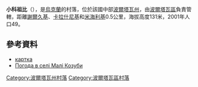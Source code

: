 {{coord|49|29|59|N|34|19|41|E|scale:100000_region:UA|display=title}}

'''小科祖比'''（{{lang-uk|Малі Козуби}}），是[[烏克蘭|烏克蘭]]的村落，位於該國中部[[波爾塔瓦州|波爾塔瓦州]]，由[[波爾塔瓦區|波爾塔瓦區]]負責管轄，距離[[謝爾久基_(波爾塔瓦區)|謝爾久基]]、[[卡拉什尼基_(波爾塔瓦區)|卡拉什尼基]]和[[米海利基_(波爾塔瓦區)|米海利基]]0.5公里，海拔高度131米，2001年人口49。

==參考資料==
* [http://gska2.rada.gov.ua/pls/z7502/A005?rdat1=20.11.2007&rf7571=26357 картка]{{dead link|date=2017年12月 |bot=InternetArchiveBot |fix-attempted=yes }}
* [http://weather.in.ua/ua/poltavskaja/14783 Погода в селі Малі Козуби] {{Wayback|url=http://weather.in.ua/ua/poltavskaja/14783 |date=20111219194934 }}

{{DEFAULTSORT:Малі Козуби}}
[[Category:波爾塔瓦州村落|Category:波爾塔瓦州村落]]
[[Category:波爾塔瓦區村落|Category:波爾塔瓦區村落]]


{{Poltava-geo-stub}}